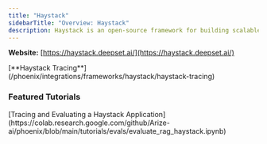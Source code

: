 ```yaml
---
title: "Haystack"
sidebarTitle: "Overview: Haystack"
description: Haystack is an open-source framework for building scalable semantic search and QA pipelines with document indexing, retrieval, and reader components
---
```


**Website:** [https://haystack.deepset.ai/](https://haystack.deepset.ai/)

<Columns cols={1}>
  <Card img="https://storage.googleapis.com/arize-phoenix-assets/assets/images/phoenix-docs-images/98eefc93-image.avif">
    [**Haystack Tracing**](/phoenix/integrations/frameworks/haystack/haystack-tracing)
  </Card>
</Columns>

### Featured Tutorials

<Columns cols={1}>
  <Card img="https://storage.googleapis.com/arize-phoenix-assets/assets/images/phoenix-docs-images/cf837d90-image.jpeg">
    [Tracing and Evaluating a Haystack Application](https://colab.research.google.com/github/Arize-ai/phoenix/blob/main/tutorials/evals/evaluate_rag_haystack.ipynb)
  </Card>
</Columns>


